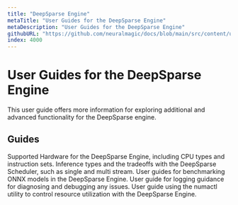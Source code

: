 ```yaml
---
title: "DeepSparse Engine"
metaTitle: "User Guides for the DeepSparse Engine"
metaDescription: "User Guides for the DeepSparse Engine"
githubURL: "https://github.com/neuralmagic/docs/blob/main/src/content/user-guide/deepsparse-engine.mdx"
index: 4000
---
```


# User Guides for the DeepSparse Engine

This user guide offers more information for exploring additional and advanced functionality for the DeepSparse engine.

## Guides

<LinkCards>
  <LinkCard href="./hardware-support" heading="Supported Hardware">
    Supported Hardware for the DeepSparse Engine, including CPU types and instruction sets.
  </LinkCard>

  <LinkCard href="./scheduler" heading="Inference Types">
    Inference types and the tradeoffs with the DeepSparse Scheduler, such as single and multi stream.
  </LinkCard>

  <LinkCard href="./benchmarking" heading="Benchmarking">
    User guides for benchmarking ONNX models in the DeepSparse Engine.
  </LinkCard>

  <LinkCard href="./diagnostics-debugging" heading="Diagnostics/Debugging">
    User guide for logging guidance for diagnosing and debugging any issues.
  </LinkCard>

  <LinkCard href="./numactl-utility" heading="numactl Utility">
    User guide using the numactl utility to control resource utilization with the DeepSparse Engine.
  </LinkCard>
</LinkCards>
